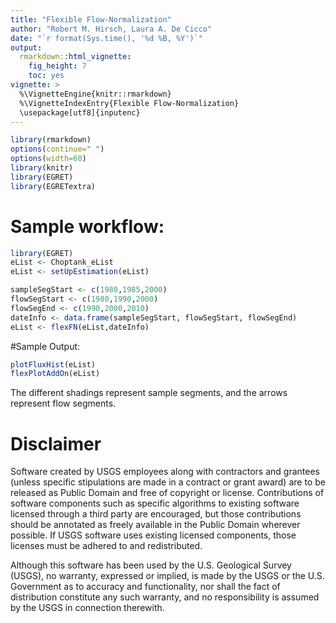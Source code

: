 ```yaml
---
title: "Flexible Flow-Normalization"
author: "Robert M. Hirsch, Laura A. De Cicco"
date: "`r format(Sys.time(), '%d %B, %Y')`"
output:
  rmarkdown::html_vignette:
    fig_height: 7
    toc: yes
vignette: >
  %\VignetteEngine{knitr::rmarkdown}
  %\VignetteIndexEntry{Flexible Flow-Normalization}
  \usepackage[utf8]{inputenc}
---
```



```r
library(rmarkdown)
options(continue=" ")
options(width=60)
library(knitr)
library(EGRET)
library(EGRETextra)


```


# Sample workflow:


```r
library(EGRET)
eList <- Choptank_eList
eList <- setUpEstimation(eList)

sampleSegStart <- c(1980,1985,2000)
flowSegStart <- c(1980,1990,2000)
flowSegEnd <- c(1990,2000,2010)
dateInfo <- data.frame(sampleSegStart, flowSegStart, flowSegEnd)
eList <- flexFN(eList,dateInfo)

```

#Sample Output:

```r
plotFluxHist(eList)
flexPlotAddOn(eList)
```

The different shadings represent sample segments, and the arrows represent flow segments.

# Disclaimer
Software created by USGS employees along with contractors and grantees (unless specific stipulations are made in a contract or grant award) are to be released as Public Domain and free of copyright or license. Contributions of software components such as specific algorithms to existing software licensed through a third party are encouraged, but those contributions should be annotated as freely available in the Public Domain wherever possible. If USGS software uses existing licensed components, those licenses must be adhered to and redistributed.

Although this software has been used by the U.S. Geological Survey (USGS), no warranty, expressed or implied, is made by the USGS or the U.S. Government as to accuracy and functionality, nor shall the fact of distribution constitute any such warranty, and no responsibility is assumed by the USGS in connection therewith.